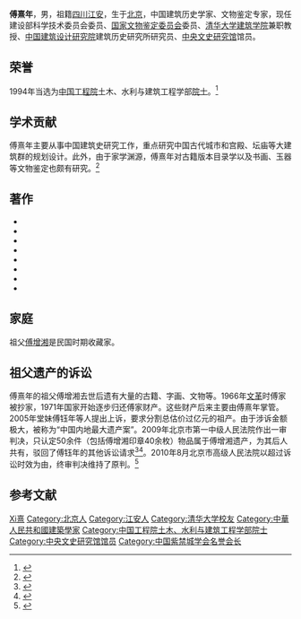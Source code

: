{{Infobox_Person
|name=傅熹年
|image=
|box_width=
|occupation=建筑历史学家、文物鉴定专家
|period=
|sex=男
|birth_date={{Birth date |1933|01|02}}
|birth_place=[[北京市|北京市]]
|death_date= 
|death_place=
|nationality=
|residence=
|language=
|height=
|weight=
|party=
|religion=
|spouse=
|relatives=
|education=
*[[清华大学|清华大学]][[清华大学建筑系|建筑系]]
|past=
|work=
|awards=
*[[中国工程院院士|中国工程院院士]]（1994年当选）
}}
'''傅熹年'''{{BD|1933年|1月2日|||catIdx=F傅}}，男，祖籍[[四川省|四川]][[江安县|江安]]，生于[[北京市|北京]]，中国建筑历史学家、文物鉴定专家，现任建设部科学技术委员会委员、[[国家文物鉴定委员会|国家文物鉴定委员会]]委员、[[清华大学建筑学院|清华大学建筑学院]]兼职教授、[[中国建筑设计研究院|中国建筑设计研究院]]建筑历史研究所研究员、[[中央文史研究馆|中央文史研究馆]]馆员。

== 荣誉 ==
1994年当选为[[中国工程院|中国工程院]]土木、水利与建筑工程学部[[院士|院士]]。<ref name="中国玉网">{{cite web|title=傅熹年|publisher=中国玉网|url=http://www.jades.cn/data_culture/yujierenwu/jiandingzhuanjia/20070613/7005.html|deadurl=yes|archiveurl=https://web.archive.org/web/20120217082642/http://www.jades.cn/data_culture/yujierenwu/jiandingzhuanjia/20070613/7005.html|archivedate=2012-02-17|accessdate=2011-01-03}}</ref>

== 学术贡献 ==
傅熹年主要从事中国建筑史研究工作，重点研究中国古代城市和宫殿、坛庙等大建筑群的规划设计。此外，由于家学渊源，傅熹年对古籍版本目录学以及书画、玉器等文物鉴定也颇有研究。<ref>{{cite web|title=中央文史研究馆馆员：傅熹年|publisher=中央文史研究馆|url=http://www.crich.org.cn/Item/3974.aspx|deadurl=yes|archiveurl=https://web.archive.org/web/20101222035949/http://www.crich.org.cn/Item/3974.aspx|archivedate=2010-12-22|accessdate=2011-01-03}}</ref>

== 著作 ==
*{{Cite book |title=傅熹年建筑史论文集 |publisher=文物出版社 |year=1998 |ISBN=9787501009381}}
*{{Cite book |title=古建腾辉：傅熹年建筑画选 |publisher=中国建筑工业出版社 |year=1998 |ISBN=9787112035724}}
*{{Cite book |title=古玉精英 |publisher=中华书局(香港)有限公司 |year=1998 |ISBN=9789622315549}}
*{{Cite book |title=傅熹年书画鉴定集 |publisher=河南美术出版社 |year=1999 |ISBN=9787540107536}}
*{{Cite book |title=中国古代建筑史(第2卷) |publisher=中国建筑工业出版社 |year=2001 |ISBN=9787112031238}}
*{{Cite book |title=中国古代城市规划、建筑群布局及建筑设计方法研究 |publisher=中国建筑工业出版社 |year=2001 |ISBN=9787112045624}}
*{{Cite book |title=中国古代建筑十论 |publisher=复旦大学出版社 |year=2004 |ISBN=9787309039702}}
*{{Cite book |title=傅熹年建筑史论文选 |publisher=百花文艺出版社 |year=2009 |ISBN=9787530648285}}

== 家庭 ==
祖父[[傅增湘|傅增湘]]是民国时期收藏家。

== 祖父遗产的诉讼 ==
傅熹年的祖父傅增湘去世后遗有大量的古籍、字画、文物等。1966年[[文革|文革]]时傅家被抄家，1971年国家开始逐步归还傅家财产。这些财产后来主要由傅熹年掌管。2005年堂妹傅钰年等人提出上诉，要求分割总估价过亿元的祖产。由于涉诉金额极大，被称为“中国内地最大遗产案”。2009年北京市第一中级人民法院作出一审判决，只认定50余件（包括傅增湘印章40余枚）物品属于傅增湘遗产，为其后人共有，驳回了傅钰年的其他诉讼请求<ref>{{cite web |title=被指隐瞒巨额祖产院士傅熹年成被告 |publisher=[[网易|网易]]，原载[[东方早报|东方早报]] |url=http://news.163.com/10/0511/10/66D83T3F00014AED.html }}{{Dead link|date=2019年12月 |bot=InternetArchiveBot |fix-attempted=yes }}</ref><ref>{{cite web |title=全國最大遺產案二審開庭 |publisher=中國評論新聞網 |url=http://www.chinareviewnews.com/doc/1013/1/8/3/101318383_4.html?coluid=7&kindid=0&docid=101318383&mdate=0511104017 |accessdate=2011-01-03 |archive-date=2019-06-01 |archive-url=https://web.archive.org/web/20190601071322/http://www.chinareviewnews.com/doc/1013/1/8/3/101318383_4.html?coluid=7&kindid=0&docid=101318383&mdate=0511104017 |dead-url=no }}</ref>。2010年8月北京市高级人民法院以超过诉讼时效为由，终审判决维持了原判。<ref>{{cite web |title=收藏家傅增湘后人争家产 历时27年终审维持原判 |publisher=网易，原载[[京华时报|京华时报]] |url=http://news.163.com/10/0812/01/6DROAPNJ00014AED.html |access-date=2011-01-03 |archive-url=https://web.archive.org/web/20100819131615/http://news.163.com/10/0812/01/6DROAPNJ00014AED.html |archive-date=2010-08-19 |dead-url=yes }}</ref>

== 参考文献 ==
{{reflist|2}}

{{中央文史研究馆馆员}}
{{国家文物鉴定委员会}}
{{全国古籍保护工作专家委员会}}
{{中国工程院土木、水利与建筑工程学部院士}}

{{Authority control}}
{{DEFAULTSORT:Fu傅}}
[[Category:傅姓|Xi熹]]
[[Category:北京人|Category:北京人]]
[[Category:江安人|Category:江安人]]
[[Category:清华大学校友|Category:清华大学校友]]
[[Category:中華人民共和國建築學家|Category:中華人民共和國建築學家]]
[[Category:中国工程院土木、水利与建筑工程学部院士|Category:中国工程院土木、水利与建筑工程学部院士]]
[[Category:中央文史研究馆馆员|Category:中央文史研究馆馆员]]
[[Category:中国紫禁城学会名誉会长|Category:中国紫禁城学会名誉会长]]